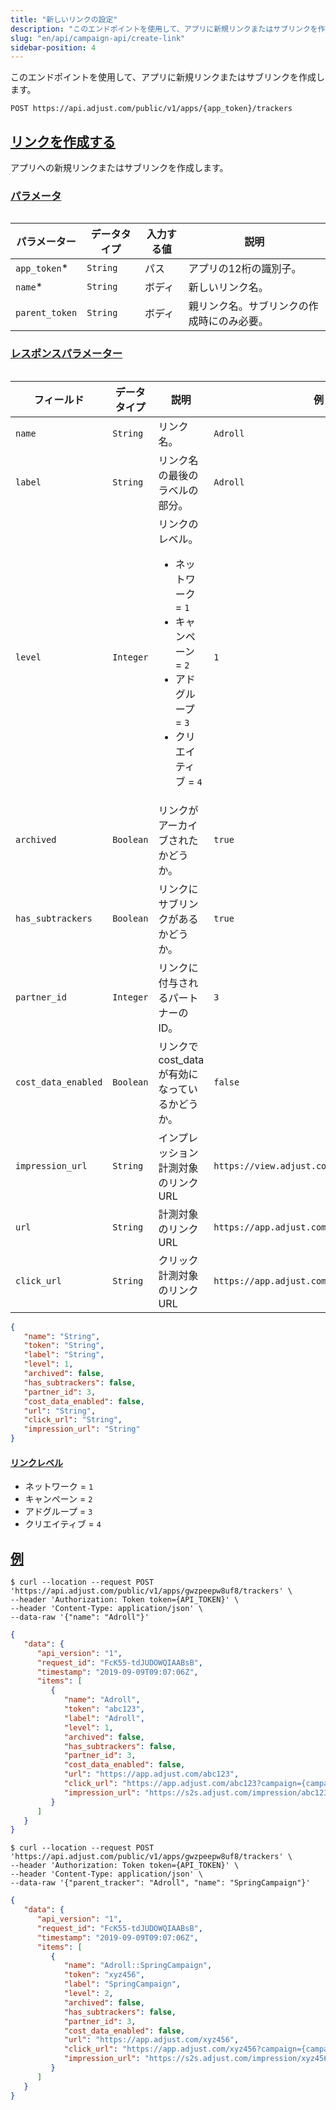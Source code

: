 ```yaml
---
title: "新しいリンクの設定"
description: "このエンドポイントを使用して、アプリに新規リンクまたはサブリンクを作成します。"
slug: "en/api/campaign-api/create-link"
sidebar-position: 4
---
```

このエンドポイントを使用して、アプリに新規リンクまたはサブリンクを作成します。
<codeblock title="エンドポイント" highlight="{app_token}/trackers"> 

```http
POST https://api.adjust.com/public/v1/apps/{app_token}/trackers
```

</CodeBlock> 

[リンクを作成する](create-a-link)
-------------------------

アプリへの新規リンクまたはサブリンクを作成します。

### [パラメータ](parameters)

<table> 

|     パラメーター     |  データタイプ  | 入力する値 |          説明           |
|----------------|----------|-------|-----------------------|
| `app_token`\* | `String` | パス    | アプリの12桁の識別子。          |
| `name`\*      | `String` | ボディ   | 新しいリンク名。              |
| `parent_token` | `String` | ボディ   | 親リンク名。サブリンクの作成時にのみ必要。 |

</Table> 

### [レスポンスパラメーター](response-parameters)

<table search> 

|        フィールド        |  データタイプ   |                                                     説明                                                      |                      例                      |
|---------------------|-----------|-------------------------------------------------------------------------------------------------------------|---------------------------------------------|
| `name`              | `String`  | リンク名。                                                                                                       | `Adroll`                                    |
| `label`             | `String`  | リンク名の最後のラベルの部分。                                                                                             | `Adroll`                                    |
| `level`             | `Integer` | リンクのレベル。<br/><ul><li>ネットワーク = `1`</li><li>キャンペーン = `2`</li><li>アドグループ = `3`</li><li>クリエイティブ = `4`</li></ul> | `1`                                         |
| `archived`          | `Boolean` | リンクがアーカイブされたかどうか。                                                                                           | `true`                                      |
| `has_subtrackers`   | `Boolean` | リンクにサブリンクがあるかどうか。                                                                                           | `true`                                      |
| `partner_id`        | `Integer` | リンクに付与されるパートナーのID。                                                                                          | `3`                                         |
| `cost_data_enabled` | `Boolean` | リンクでcost\_dataが有効になっているかどうか。                                                                               | `false`                                     |
| `impression_url`    | `String`  | インプレッション計測対象のリンクURL                                                                                         | `https://view.adjust.com/impression/abc123` |
| `url`               | `String`  | 計測対象のリンクURL                                                                                                 | `https://app.adjust.com/abc123`             |
| `click_url`         | `String`  | クリック計測対象のリンクURL                                                                                             | `https://app.adjust.com/abc123`             |

</Table> <codeblock title="レスポンスの形式"> 

```json
{
   "name": "String",
   "token": "String",
   "label": "String",
   "level": 1,
   "archived": false,
   "has_subtrackers": false,
   "partner_id": 3,
   "cost_data_enabled": false,
   "url": "String",
   "click_url": "String",
   "impression_url": "String"
}
```

</CodeBlock> 

#### [リンクレベル](link-levels)

* ネットワーク = `1`
* キャンペーン = `2`
* アドグループ = `3`
* クリエイティブ = `4`

[例](example)
------------

<tabs> <tab title="リンクトークン" sync="link"> <codeblock title="cURL"> 

```console
$ curl --location --request POST 'https://api.adjust.com/public/v1/apps/gwzpeepw8uf8/trackers' \
--header 'Authorization: Token token={API_TOKEN}' \
--header 'Content-Type: application/json' \
--data-raw '{"name": "Adroll"}'
```

</CodeBlock> <codeblock title="成功レスポンス"> 

```json
{
   "data": {
      "api_version": "1",
      "request_id": "FcK55-tdJUDOWQIAABsB",
      "timestamp": "2019-09-09T09:07:06Z",
      "items": [
         {
            "name": "Adroll",
            "token": "abc123",
            "label": "Adroll",
            "level": 1,
            "archived": false,
            "has_subtrackers": false,
            "partner_id": 3,
            "cost_data_enabled": false,
            "url": "https://app.adjust.com/abc123",
            "click_url": "https://app.adjust.com/abc123?campaign={campaign_name}&idfa={idfa}&deeplink=http%3A%2F%2Fa.b%2Fc%3Fd%3D1%26e%3D%%MACROS%%",
            "impression_url": "https://s2s.adjust.com/impression/abc123?campaign={campaign_name}&idfa={idfa}&s2s=1"
         }
      ]
   }
}
```

</CodeBlock> </Tab> <tab title="サブリンク" sync="sublink"> <codeblock title="cURL" highlight="parent_tracker"> 

```console
$ curl --location --request POST 'https://api.adjust.com/public/v1/apps/gwzpeepw8uf8/trackers' \
--header 'Authorization: Token token={API_TOKEN}' \
--header 'Content-Type: application/json' \
--data-raw '{"parent_tracker": "Adroll", "name": "SpringCampaign"}'
```

</CodeBlock> <codeblock title="成功レスポンス"> 

```json
{
   "data": {
      "api_version": "1",
      "request_id": "FcK55-tdJUDOWQIAABsB",
      "timestamp": "2019-09-09T09:07:06Z",
      "items": [
         {
            "name": "Adroll::SpringCampaign",
            "token": "xyz456",
            "label": "SpringCampaign",
            "level": 2,
            "archived": false,
            "has_subtrackers": false,
            "partner_id": 3,
            "cost_data_enabled": false,
            "url": "https://app.adjust.com/xyz456",
            "click_url": "https://app.adjust.com/xyz456?campaign={campaign_name}&idfa={idfa}&deeplink=http%3A%2F%2Fa.b%2Fc%3Fd%3D1%26e%3D%%MACROS%%",
            "impression_url": "https://s2s.adjust.com/impression/xyz456?campaign={campaign_name}&idfa={idfa}&s2s=1"
         }
      ]
   }
}
```

</CodeBlock> </Tab> </Tabs>


